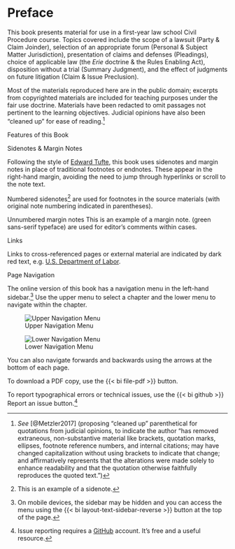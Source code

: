 # Preface {.unnumbered}

This book presents material for use in a first-year law school Civil Procedure course. Topics covered include the scope of a lawsuit (Party & Claim Joinder), selection of an appropriate forum (Personal & Subject Matter Jurisdiction), presentation of claims and defenses (Pleadings), choice of applicable law (the _Erie_ doctrine & the Rules Enabling Act), disposition without a trial (Summary Judgment), and the effect of judgments on future litigation (Claim & Issue Preclusion).

Most of the materials reproduced here are in the public domain; excerpts from copyrighted materials are included for teaching purposes under the fair use doctrine. Materials have been redacted to omit passages not pertinent to the learning objectives. Judicial opinions have also been "cleaned up" for ease of reading.[^Preface1] 

[^Preface1]: _See_ [@Metzler2017] (proposing "cleaned up" parenthetical for quotations from judicial opinions, to indicate the author “has removed extraneous, non-substantive material like brackets, quotation marks, ellipses, footnote reference numbers, and internal citations; may have changed capitalization without using brackets to indicate that change; and affirmatively represents that the alterations were made solely to enhance readability and that the quotation otherwise faithfully reproduces the quoted text.”) 

[Features of this Book]{.preface-h2}

[Sidenotes & Margin Notes]{.preface-h3}

Following the style of [Edward Tufte](https://www.edwardtufte.com/tufte/), this book uses sidenotes and margin notes in place of traditional footnotes or endnotes. These appear in the right-hand margin, avoiding the need to jump through hyperlinks or scroll to the note text.

Numbered sidenotes[^sidenote] are used for footnotes in the source materials (with original note numbering indicated in parentheses). 

[^sidenote]: This is an example of a sidenote. 

Unnumbered margin notes [This is an example of a margin note.]{.aside} ([green sans-serif typeface]{.margin-note}) are used for editor's comments within cases. 

[Links]{.preface-h3}

Links to cross-referenced pages or external material are indicated by [dark red]{.link-color} text, e.g. [U.S. Department of Labor](https://www.dol.gov/). 

[Page Navigation]{.preface-h3}

The online version of this book has a navigation menu in the left-hand sidebar.[^navigation] Use the upper menu to select a chapter and the lower menu to navigate within the chapter. 

::: {.grid}

::: {.g-col-4}
![Upper Navigation Menu](../img/casebook-menu1-scaled.png)
:::

::: {.g-col-4}
![Lower Navigation Menu](../img/casebook-menu2-scaled.png)
:::

:::

[^navigation]: On mobile devices, the sidebar may be hidden and you can access the menu using the {{< bi layout-text-sidebar-reverse >}} button at the top of the page. 

You can also navigate forwards and backwards using the arrows at the bottom of each page. 

To download a PDF copy, use the [{{< bi file-pdf >}}]{.link-color} button. 

To report typographical errors or technical issues, use the [{{< bi github >}} [Report an issue]{.sans-serif}]{.button} button.[^issues1]

[^issues1]: Issue reporting requires a [GitHub](https://github.com/) account. It's free and a useful resource.